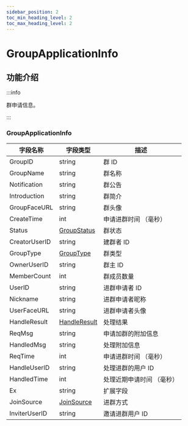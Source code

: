 ```yaml
---
sidebar_position: 2
toc_min_heading_level: 2
toc_max_heading_level: 2
---
```


# GroupApplicationInfo

## 功能介绍

:::info

群申请信息。

:::

### GroupApplicationInfo

| 字段名称      | 字段类型 | 描述                                                          |
| ------------- | -------- | ------------------------------------------------------------- |
| GroupID       | string   | 群 ID                                                         |
| GroupName     | string   | 群名称                                                        |
| Notification  | string   | 群公告                                                        |
| Introduction  | string   | 群简介                                                        |
| GroupFaceURL  | string   | 群头像                                                    |
| CreateTime    | int      | 申请进群时间 （毫秒）                                                |
| Status        | [GroupStatus](docs/sdks/enum/groupStatus.mdx)      | 群状态          |
| CreatorUserID | string   | 建群者 ID                                                     |
| GroupType     | [GroupType](docs/sdks/enum/groupType.mdx)      | 群类型              |
| OwnerUserID   | string   | 群主 ID                                                       |
| MemberCount   | int      | 群成员数量                                                    |
| UserID        | string   | 进群申请者 ID                                                 |
| Nickname      | string   | 进群申请者昵称                                                |
| UserFaceURL   | string   | 进群申请者头像                                                |
| HandleResult  | [HandleResult](docs/sdks/enum/handleResult.mdx)      | 处理结果 |
| ReqMsg        | string   | 申请加群的附加信息                                            |
| HandledMsg    | string   | 处理附加信息                                                  |
| ReqTime       | int      | 申请进群时间 （毫秒）                                                   |
| HandleUserID  | string   | 处理进群的用户 ID                                             |
| HandledTime   | int      | 处理近期申请时间 （毫秒）                                               |
| Ex            | string   | 扩展字段                                                      |
| JoinSource    | [JoinSource](docs/sdks/enum/joinSource.mdx)      | 进群方式          |
| InviterUserID | string   | 邀请进群用户 ID                                               |
